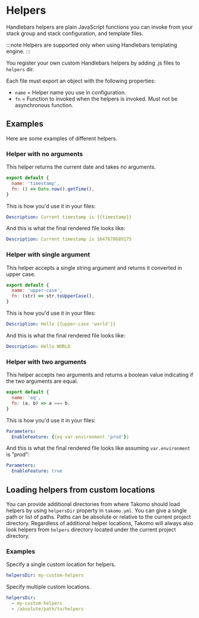 
# Helpers

Handlebars helpers are plain JavaScript functions you can invoke from your stack group and stack configuration, and template files.

:::note
Helpers are supported only when using Handlebars templating engine.
:::

You register your own custom Handlebars helpers by adding .js files to `helpers` dir.

Each file must export an object with the following properties:

- `name` = Helper name you use in configuration. 
- `fn` = Function to invoked when the helpers is invoked. Must not be asynchronous function.

## Examples

Here are some examples of different helpers.

### Helper with no arguments

This helper returns the current date and takes no arguments.

```javascript title="helpers/timestamp.js"
export default {
  name: 'timestamp',
  fn: () => Date.now().getTime(),
}
```

This is how you'd use it in your files:

```yaml
Description: Current timestamp is {{timestamp}}
```

And this is what the final rendered file looks like:

```yaml
Description: Current timestamp is 1647678689175
```

### Helper with single argument

This helper accepts a single string argument and returns it converted in upper case.

```javascript title="helpers/upper-case.js"
export default {
  name: 'upper-case',
  fn: (str) => str.toUpperCase(),
}
```

This is how you'd use it in your files:

```yaml
Description: Hello {{upper-case 'world'}}
```

And this is what the final rendered file looks like:

```yaml
Description: Hello WORLD
```

### Helper with two arguments

This helper accepts two arguments and returns a boolean value indicating if the two arguments are equal.

```javascript title="helpers/eq.js"
export default {
  name: 'eq',
  fn: (a, b) => a === b,
}
```

This is how you'd use it in your files:

```yaml
Parameters: 
  EnableFeature: {{eq var.environment 'prod'}}
```

And this is what the final rendered file looks like assuming `var.environment` is "prod":

```yaml
Parameters:
  EnableFeature: true
```

## Loading helpers from custom locations

You can provide additional directories from where Takomo should load helpers by using `helpersDir` property in `takomo.yml`. You can give a single path or list of paths. Paths can be absolute or relative to the current project directory. Regardless of additional helper locations, Takomo will always also look helpers from `helpers` directory located under the current project directory. 

### Examples

Specify a single custom location for helpers.

```yaml title="takomo.yml"
helpersDir: my-custom-helpers
```

Specify multiple custom locations.

```yaml title="takomo.yml"
helpersDir: 
  - my-custom-helpers
  - /absolute/path/to/helpers
```
